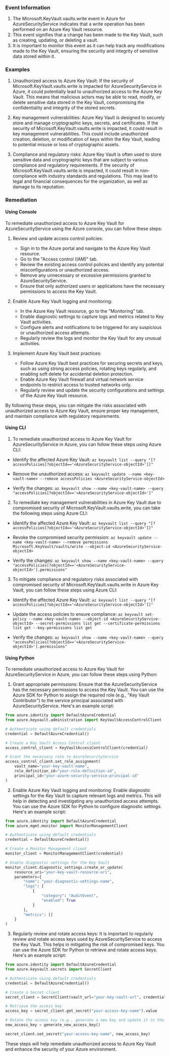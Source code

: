 
### Event Information

1. The Microsoft.KeyVault.vaults.write event in Azure for AzureSecurityService indicates that a write operation has been performed on an Azure Key Vault resource.
2. This event signifies that a change has been made to the Key Vault, such as creating, updating, or deleting a vault.
3. It is important to monitor this event as it can help track any modifications made to the Key Vault, ensuring the security and integrity of sensitive data stored within it.


### Examples

1. Unauthorized access to Azure Key Vault: If the security of Microsoft.KeyVault.vaults.write is impacted for AzureSecurityService in Azure, it could potentially lead to unauthorized access to the Azure Key Vault. This means that malicious actors may be able to read, modify, or delete sensitive data stored in the Key Vault, compromising the confidentiality and integrity of the stored secrets.

2. Key management vulnerabilities: Azure Key Vault is designed to securely store and manage cryptographic keys, secrets, and certificates. If the security of Microsoft.KeyVault.vaults.write is impacted, it could result in key management vulnerabilities. This could include unauthorized creation, deletion, or modification of keys within the Key Vault, leading to potential misuse or loss of cryptographic assets.

3. Compliance and regulatory risks: Azure Key Vault is often used to store sensitive data and cryptographic keys that are subject to various compliance and regulatory requirements. If the security of Microsoft.KeyVault.vaults.write is impacted, it could result in non-compliance with industry standards and regulations. This may lead to legal and financial consequences for the organization, as well as damage to its reputation.

### Remediation

#### Using Console

To remediate unauthorized access to Azure Key Vault for AzureSecurityService using the Azure console, you can follow these steps:

1. Review and update access control policies: 
   - Sign in to the Azure portal and navigate to the Azure Key Vault resource.
   - Go to the "Access control (IAM)" tab.
   - Review the existing access control policies and identify any potential misconfigurations or unauthorized access.
   - Remove any unnecessary or excessive permissions granted to AzureSecurityService.
   - Ensure that only authorized users or applications have the necessary permissions to access the Key Vault.

2. Enable Azure Key Vault logging and monitoring:
   - In the Azure Key Vault resource, go to the "Monitoring" tab.
   - Enable diagnostic settings to capture logs and metrics related to Key Vault activities.
   - Configure alerts and notifications to be triggered for any suspicious or unauthorized access attempts.
   - Regularly review the logs and monitor the Key Vault for any unusual activities.

3. Implement Azure Key Vault best practices:
   - Follow Azure Key Vault best practices for securing secrets and keys, such as using strong access policies, rotating keys regularly, and enabling soft delete for accidental deletion protection.
   - Enable Azure Key Vault firewall and virtual network service endpoints to restrict access to trusted networks only.
   - Regularly review and update the security configurations and settings of the Azure Key Vault resource.

By following these steps, you can mitigate the risks associated with unauthorized access to Azure Key Vault, ensure proper key management, and maintain compliance with regulatory requirements.

#### Using CLI

1. To remediate unauthorized access to Azure Key Vault for AzureSecurityService in Azure, you can follow these steps using Azure CLI:

- Identify the affected Azure Key Vault: `az keyvault list --query "[?accessPolicies[?objectId=='<AzureSecurityService-objectId>']]"`

- Remove the unauthorized access: `az keyvault update --name <key-vault-name> --remove accessPolicies <AzureSecurityService-objectId>`

- Verify the changes: `az keyvault show --name <key-vault-name> --query "accessPolicies[?objectId=='<AzureSecurityService-objectId>']"`

2. To remediate key management vulnerabilities in Azure Key Vault due to compromised security of Microsoft.KeyVault.vaults.write, you can take the following steps using Azure CLI:

- Identify the affected Azure Key Vault: `az keyvault list --query "[?accessPolicies[?objectId=='<AzureSecurityService-objectId>']]"`

- Revoke the compromised security permission: `az keyvault update --name <key-vault-name> --remove permissions Microsoft.KeyVault/vaults/write --object-id <AzureSecurityService-objectId>`

- Verify the changes: `az keyvault show --name <key-vault-name> --query "accessPolicies[?objectId=='<AzureSecurityService-objectId>'].permissions"`

3. To mitigate compliance and regulatory risks associated with compromised security of Microsoft.KeyVault.vaults.write in Azure Key Vault, you can follow these steps using Azure CLI:

- Identify the affected Azure Key Vault: `az keyvault list --query "[?accessPolicies[?objectId=='<AzureSecurityService-objectId>']]"`

- Update the access policies to ensure compliance: `az keyvault set-policy --name <key-vault-name> --object-id <AzureSecurityService-objectId> --secret-permissions list get --certificate-permissions list get --key-permissions list get`

- Verify the changes: `az keyvault show --name <key-vault-name> --query "accessPolicies[?objectId=='<AzureSecurityService-objectId>'].permissions"`

#### Using Python

To remediate unauthorized access to Azure Key Vault for AzureSecurityService in Azure, you can follow these steps using Python:

1. Grant appropriate permissions: Ensure that the AzureSecurityService has the necessary permissions to access the Key Vault. You can use the Azure SDK for Python to assign the required role (e.g., "Key Vault Contributor") to the service principal associated with AzureSecurityService. Here's an example script:

```python
from azure.identity import DefaultAzureCredential
from azure.keyvault.administration import KeyVaultAccessControlClient

# Authenticate using default credentials
credential = DefaultAzureCredential()

# Create a Key Vault Access Control client
access_control_client = KeyVaultAccessControlClient(credential)

# Grant the necessary role to AzureSecurityService
access_control_client.set_role_assignment(
    vault_name="your-key-vault-name",
    role_definition_id="your-role-definition-id",
    principal_id="your-azure-security-service-principal-id"
)
```

2. Enable Azure Key Vault logging and monitoring: Enable diagnostic settings for the Key Vault to capture relevant logs and metrics. This will help in detecting and investigating any unauthorized access attempts. You can use the Azure SDK for Python to configure diagnostic settings. Here's an example script:

```python
from azure.identity import DefaultAzureCredential
from azure.mgmt.monitor import MonitorManagementClient

# Authenticate using default credentials
credential = DefaultAzureCredential()

# Create a Monitor Management client
monitor_client = MonitorManagementClient(credential)

# Enable diagnostic settings for the Key Vault
monitor_client.diagnostic_settings.create_or_update(
    resource_uri="your-key-vault-resource-uri",
    parameters={
        "name": "your-diagnostic-settings-name",
        "logs": [
            {
                "category": "AuditEvent",
                "enabled": True
            }
        ],
        "metrics": []
    }
)
```

3. Regularly review and rotate access keys: It is important to regularly review and rotate access keys used by AzureSecurityService to access the Key Vault. This helps in mitigating the risk of compromised keys. You can use the Azure SDK for Python to retrieve and rotate access keys. Here's an example script:

```python
from azure.identity import DefaultAzureCredential
from azure.keyvault.secrets import SecretClient

# Authenticate using default credentials
credential = DefaultAzureCredential()

# Create a Secret client
secret_client = SecretClient(vault_url="your-key-vault-url", credential=credential)

# Retrieve the access key
access_key = secret_client.get_secret("your-access-key-name").value

# Rotate the access key (e.g., generate a new key and update it in the Key Vault)
new_access_key = generate_new_access_key()

secret_client.set_secret("your-access-key-name", new_access_key)
```

These steps will help remediate unauthorized access to Azure Key Vault and enhance the security of your Azure environment.

